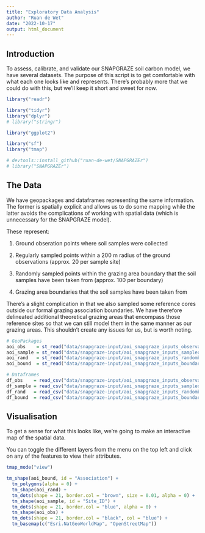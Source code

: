 ```yaml
---
title: "Exploratory Data Analysis"
author: "Ruan de Wet"
date: "2022-10-17"
output: html_document
---
```


## Introduction

To assess, calibrate, and validate our SNAPGRAZE soil carbon model, we have several datasets. The purpose of this script is to get comfortable with what each one looks like and represents. There's probably more that we could do with this, but we'll keep it short and sweet for now. 

```r

library("readr")

library("tidyr")
library("dplyr")
# library("stringr")

library("ggplot2")

library("sf")
library("tmap")

# devtools::install_github("ruan-de-wet/SNAPGRAZEr")
# library("SNAPGRAZEr")

```

## The Data

We have geopackages and dataframes representing the same information. The former is spatially explicit and allows us to do some mapping while the latter avoids the complications of working with spatial data (which is unnecessary for the SNAPGRAZE model). 

These represent:

 1. Ground obseration points where soil samples were collected

 2. Regularly sampled points within a 200 m radius of the ground observations (approx. 20 per sample site)

 3. Randomly sampled points within the grazing area boundary that the soil samples have been taken from (approx. 100 per boundary)

 4. Grazing area boundaries that the soil samples have been taken from

There's a slight complication in that we also sampled some reference cores outside our formal grazing association boundaries. We have therefore delineated additional theoretical grazing areas that encompass those reference sites so that we can still model them in the same manner as our grazing areas. This shouldn't create any issues for us, but is worth noting. 

```r

# GeoPackages
aoi_obs    = st_read("data/snapgraze-input/aoi_snapgraze_inputs_observations.gpkg")
aoi_sample = st_read("data/snapgraze-input/aoi_snapgraze_inputs_sampleobs.gpkg")
aoi_rand   = st_read("data/snapgraze-input/aoi_snapgraze_inputs_randombound.gpkg")
aoi_bound  = st_read("data/snapgraze-input/aoi_snapgraze_inputs_boundaries.gpkg")

# Dataframes
df_obs    = read_csv("data/snapgraze-input/aoi_snapgraze_inputs_observations.csv")
df_sample = read_csv("data/snapgraze-input/aoi_snapgraze_inputs_sampleobs.csv")
df_rand   = read_csv("data/snapgraze-input/aoi_snapgraze_inputs_randombound.csv")
df_bound  = read_csv("data/snapgraze-input/aoi_snapgraze_inputs_boundaries.csv")


```

## Visualisation

To get a sense for what this looks like, we're going to make an interactive map of the spatial data.

You can toggle the different layers from the menu on the top left and click on any of the features to view their attributes.

```r

tmap_mode("view")

tm_shape(aoi_bound, id = "Association") +
  tm_polygons(alpha = 0) +
  tm_shape(aoi_rand) +
  tm_dots(shape = 21, border.col = "brown", size = 0.01, alpha = 0) +
  tm_shape(aoi_sample, id = "Site_ID") +
  tm_dots(shape = 21, border.col = "blue", alpha = 0) +
  tm_shape(aoi_obs) +
  tm_dots(shape = 21, border.col = "black", col = "blue") +
  tm_basemap(c("Esri.NatGeoWorldMap", "OpenStreetMap"))
  

```


